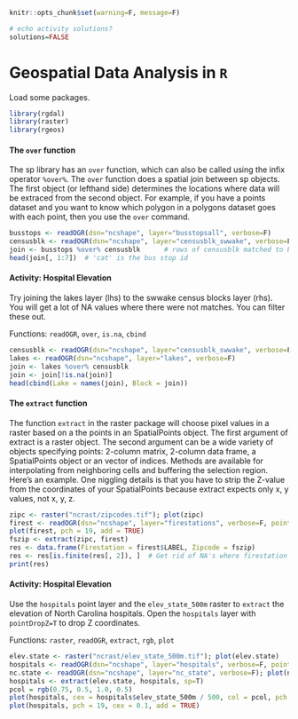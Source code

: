 ```r
knitr::opts_chunk$set(warning=F, message=F)

# echo activity solutions?
solutions=FALSE

```

# Geospatial Data Analysis in `R`

Load some packages.

```r
library(rgdal)
library(raster)
library(rgeos)
```

#### The `over` function

The sp library has an `over` function, which can also be called using the infix operator `%over%`. The `over` function does a spatial join between sp objects. The first object (or lefthand side) determines the locations where data will be extraced from the second object. For example, if you have a points dataset and you want to know which polygon in a polygons dataset goes with each point, then you use the `over` command.

```r
busstops <- readOGR(dsn="ncshape", layer="busstopsall", verbose=F)
censusblk <- readOGR(dsn="ncshape", layer="censusblk_swwake", verbose=F)
join <- busstops %over% censusblk      # rows of censusblk matched to bus stops
head(join[, 1:7])  # 'cat' is the bus stop id
```

#### Activity: Hospital Elevation
Try joining the lakes layer (lhs) to the swwake census blocks layer (rhs). You will get a lot of NA values where there were not matches. You can filter these out.

Functions: `readOGR`, `over`, `is.na`, `cbind`

```r
censusblk <- readOGR(dsn="ncshape", layer="censusblk_swwake", verbose=F)
lakes <- readOGR(dsn="ncshape", layer="lakes", verbose=F)
join <- lakes %over% censusblk
join <- join[!is.na(join)]
head(cbind(Lake = names(join), Block = join))
```

#### The `extract` function

The function `extract` in the raster package will choose pixel values in a raster based on a the points in an SpatialPoints object. The first argument of extract is a raster object. The second argument can be a wide variety of objects specifying points: 2-column matrix, 2-column  data frame, a SpatialPoints object or an vector of indices. Methods are available for interpolating from neighboring cells and buffering the selection region. Here's an example. One niggling details is that you have to strip the Z-value from the coordinates of your SpatialPoints because extract expects only x, y values, not x, y, z.

```r
zipc <- raster("ncrast/zipcodes.tif"); plot(zipc)
firest <- readOGR(dsn="ncshape", layer="firestations", verbose=F, pointDropZ = TRUE)
plot(firest, pch = 19, add = TRUE)
fszip <- extract(zipc, firest)
res <- data.frame(Firestation = firest$LABEL, Zipcode = fszip)
res <- res[is.finite(res[, 2]), ]  # Get rid of NA's where firestation was outside of any zipcode
print(res)
```

#### Activity: Hospital Elevation
Use the `hospitals` point layer and the `elev_state_500m` raster to `extract` the elevation of North Carolina hospitals. Open the `hospitals` layer with `pointDropZ=T` to drop Z coordinates.

Functions: `raster`, `readOGR`, `extract`, `rgb`, `plot`

```r
elev.state <- raster("ncrast/elev_state_500m.tif"); plot(elev.state)
hospitals <- readOGR(dsn="ncshape", layer="hospitals", verbose=F, pointDropZ=T)
nc.state <- readOGR(dsn="ncshape", layer="nc_state", verbose=F); plot(nc.state, add = TRUE)
hospitals <- extract(elev.state, hospitals, sp=T)
pcol = rgb(0.75, 0.5, 1.0, 0.5)
plot(hospitals, cex = hospitals$elev_state_500m / 500, col = pcol, pch = 19, add = TRUE)
plot(hospitals, pch = 19, cex = 0.1, add = TRUE)
```

